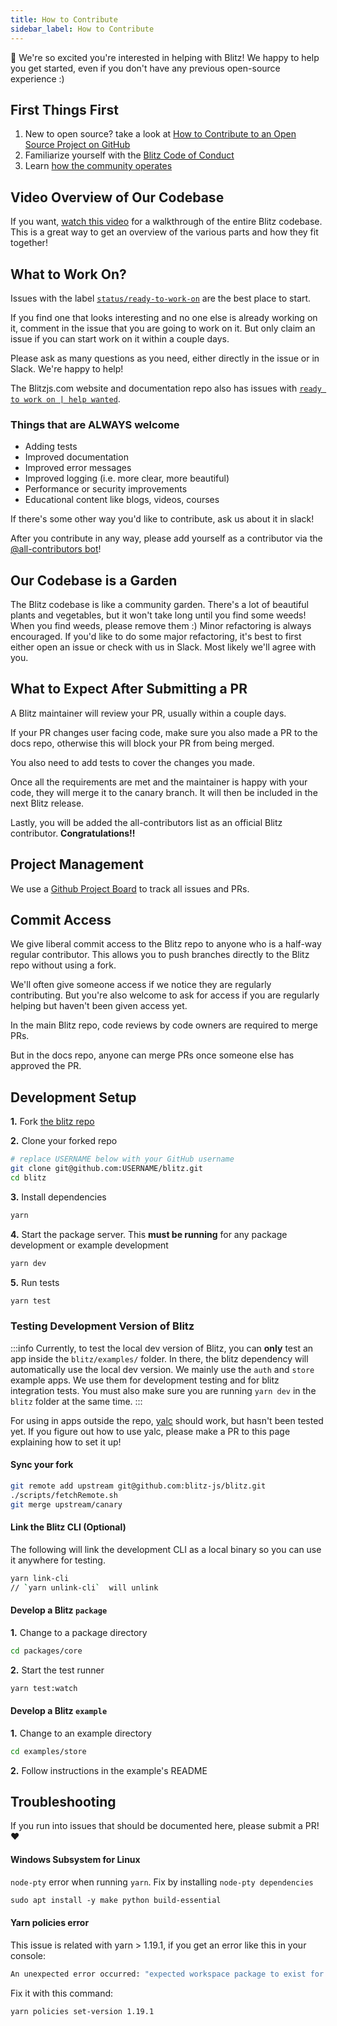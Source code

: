 ```yaml
---
title: How to Contribute
sidebar_label: How to Contribute
---
```


👋 We're so excited you're interested in helping with Blitz! We happy to help you get started, even if you don't have any previous open-source experience :)

## First Things First

1. New to open source? take a look at [How to Contribute to an Open Source Project on GitHub](https://egghead.io/courses/how-to-contribute-to-an-open-source-project-on-github)
2. Familiarize yourself with the [Blitz Code of Conduct](./code-of-conduct)
3. Learn [how the community operates](./how-the-community-operates)

## Video Overview of Our Codebase

If you want, [watch this video](https://www.youtube.com/watch?v=RBAkhDrVRiA&feature=youtu.be) for a walkthrough of the entire Blitz codebase. This is a great way to get an overview of the various parts and how they fit together!

## What to Work On?

Issues with the label [`status/ready-to-work-on`](https://github.com/blitz-js/blitz/labels/status%2Fready-to-work-on) are the best place to start.

If you find one that looks interesting and no one else is already working on it, comment in the issue that you are going to work on it. But only claim an issue if you can start work on it within a couple days.

Please ask as many questions as you need, either directly in the issue or in Slack. We're happy to help!

The Blitzjs.com website and documentation repo also has issues with [`ready to work on | help wanted`](https://github.com/blitz-js/blitzjs.com/issues?q=is%3Aissue+is%3Aopen+sort%3Aupdated-desc+label%3A%22ready+to+work+on+%7C+help+wanted%22).

### Things that are ALWAYS welcome

- Adding tests
- Improved documentation
- Improved error messages
- Improved logging (i.e. more clear, more beautiful)
- Performance or security improvements
- Educational content like blogs, videos, courses

If there's some other way you'd like to contribute, ask us about it in slack!

After you contribute in any way, please add yourself as a contributor via the [@all-contributors bot](https://allcontributors.org/docs/en/bot/usage)!

## Our Codebase is a Garden

The Blitz codebase is like a community garden. There's a lot of beautiful plants and vegetables, but it won't take long until you find some weeds! When you find weeds, please remove them :) Minor refactoring is always encouraged. If you'd like to do some major refactoring, it's best to first either open an issue or check with us in Slack. Most likely we'll agree with you.

## What to Expect After Submitting a PR

A Blitz maintainer will review your PR, usually within a couple days.

If your PR changes user facing code, make sure you also made a PR to the docs repo, otherwise this will block your PR from being merged.

You also need to add tests to cover the changes you made.

Once all the requirements are met and the maintainer is happy with your code, they will merge it to the canary branch. It will then be included in the next Blitz release.

Lastly, you will be added the all-contributors list as an official Blitz contributor. **Congratulations!!**

## Project Management

We use a [Github Project Board](https://github.com/blitz-js/blitz/projects/2) to track all issues and PRs.

## Commit Access

We give liberal commit access to the Blitz repo to anyone who is a half-way regular contributor. This allows you to push branches directly to the Blitz repo without using a fork.

We'll often give someone access if we notice they are regularly contributing. But you're also welcome to ask for access if you are regularly helping but haven't been given access yet.

In the main Blitz repo, code reviews by code owners are required to merge PRs.

But in the docs repo, anyone can merge PRs once someone else has approved the PR.

## Development Setup

**1.** Fork [the blitz repo](https://github.com/blitz-js/blitz)

**2.** Clone your forked repo

```sh
# replace USERNAME below with your GitHub username
git clone git@github.com:USERNAME/blitz.git
cd blitz
```

**3.** Install dependencies

```sh
yarn
```

**4.** Start the package server. This **must be running** for any package development or example development

```sh
yarn dev
```

**5.** Run tests

```sh
yarn test
```

### Testing Development Version of Blitz

:::info
Currently, to test the local dev version of Blitz, you can **only** test an app inside the `blitz/examples/` folder. In there, the blitz dependency will automatically use the local dev version. We mainly use the `auth` and `store` example apps. We use them for development testing and for blitz integration tests.
You must also make sure you are running `yarn dev` in the `blitz` folder at the same time.
:::

For using in apps outside the repo, [yalc](https://github.com/whitecolor/yalc) should work, but hasn't been tested yet. If you figure out how to use yalc, please make a PR to this page explaining how to set it up!

#### Sync your fork

```sh
git remote add upstream git@github.com:blitz-js/blitz.git
./scripts/fetchRemote.sh
git merge upstream/canary
```

#### Link the Blitz CLI (Optional)

The following will link the development CLI as a local binary so you can use it anywhere for testing.

```sh
yarn link-cli
// `yarn unlink-cli`  will unlink
```

#### Develop a Blitz `package`

**1.** Change to a package directory

```sh
cd packages/core
```

**2.** Start the test runner

```sh
yarn test:watch
```

#### Develop a Blitz `example`

**1.** Change to an example directory

```sh
cd examples/store
```

**2.** Follow instructions in the example's README

## Troubleshooting

If you run into issues that should be documented here, please submit a PR! ❤️

#### Windows Subsystem for Linux

`node-pty` error when running `yarn`. Fix by installing `node-pty dependencies`

```sh
sudo apt install -y make python build-essential
```

#### Yarn policies error

This issue is related with yarn > 1.19.1, if you get an error like this in your console:

```sh
An unexpected error occurred: "expected workspace package to exist for \"@wessberg/rollup-plugin-ts\"
```

Fix it with this command:

```sh
yarn policies set-version 1.19.1
```
